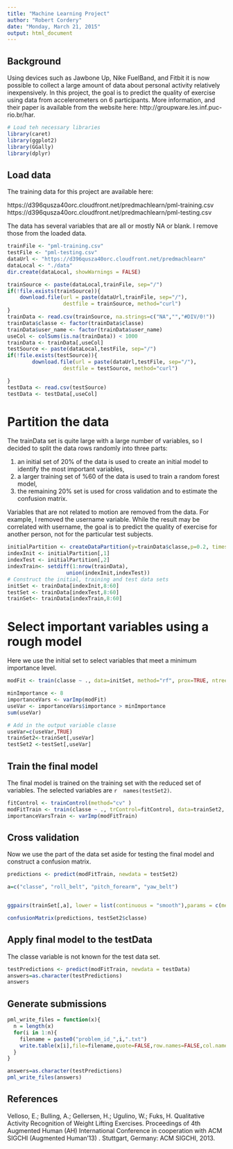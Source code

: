 ```yaml
---
title: "Machine Learning Project"
author: "Robert Cordery"
date: "Monday, March 21, 2015"
output: html_document
---
```


## Background

Using devices such as Jawbone Up, Nike FuelBand, and Fitbit it is now possible to collect a large amount of data about personal activity relatively inexpensively. In this project, the goal is to predict the quality of exercise using data from accelerometers on 6 participants. More information, and their paper is available from the website here: http://groupware.les.inf.puc-rio.br/har. 

```r
# Load teh necessary libraries
library(caret)
library(ggplot2)
library(GGally)
library(dplyr)
```

## Load data 

The training data for this project are available here: 

https://d396qusza40orc.cloudfront.net/predmachlearn/pml-training.csv
https://d396qusza40orc.cloudfront.net/predmachlearn/pml-testing.csv

The data has several variables that are all or mostly NA or blank. I remove those from the loaded data. 

```r

trainFile <- "pml-training.csv"
testFile <- "pml-testing.csv"
dataUrl <- "https://d396qusza40orc.cloudfront.net/predmachlearn"
dataLocal <- "./data"
dir.create(dataLocal, showWarnings = FALSE)

trainSource <- paste(dataLocal,trainFile, sep="/")
if(!file.exists(trainSource)){
    download.file(url = paste(dataUrl,trainFile, sep="/"),
                  destfile = trainSource, method="curl")
} 
trainData <- read.csv(trainSource, na.strings=c("NA","","#DIV/0!"))
trainData$classe <- factor(trainData$classe)
trainData$user_name <- factor(trainData$user_name)
useCol <- colSums(is.na(trainData)) < 1000
trainData <- trainData[,useCol]
testSource <- paste(dataLocal,testFile, sep="/")
if(!file.exists(testSource)){
        download.file(url = paste(dataUrl,testFile, sep="/"),
                  destfile = testSource, method="curl")

} 
testData <- read.csv(testSource)
testData <- testData[,useCol]
```

# Partition the data

The trainData set is quite large with a large number of variables, so I decided to split the data rows randomly into three parts:  

1. an initial set of 20% of the data is used to create an initial model to identify the most important variables,
2. a larger training set of %60 of the data is used to train a random forest model,
3. the remaining 20% set is used for cross validation and to estimate the confusion matrix. 

Variables that are not related to motion are removed from the data.  For example, I removed the username variable. While the result may be correlated with username, the goal is to predict the quality of exercise for another person, not for the particular test subjects.  

```r
initialPartition <- createDataPartition(y=trainData$classe,p=0.2, times=2,list=FALSE)
indexInit <- initialPartition[,1]
indexTest <- initialPartition[,2]
indexTrain<- setdiff(1:nrow(trainData),  
                   union(indexInit,indexTest))
# Construct the initial, training and test data sets
initSet <- trainData[indexInit,8:60]
testSet <- trainData[indexTest,8:60]
trainSet<- trainData[indexTrain,8:60]
```

# Select important variables using a rough model

Here we use the initial set to select variables that meet a minimum importance level. 

```r

modFit <- train(classe ~ ., data=initSet, method="rf", prox=TRUE, ntree=30, tuneGrid = NULL, tuneLength = 3)

minImportance <- 8
importanceVars <- varImp(modFit)
useVar <- importanceVars$importance > minImportance
sum(useVar)

# Add in the output variable classe
useVar=c(useVar,TRUE)
trainSet2<-trainSet[,useVar]
testSet2 <-testSet[,useVar]

```
## Train the final model

The final model is trained on the training set with the reduced set of variables. The selected variables are `r  names(testSet2)`.

```r

fitControl <- trainControl(method="cv" )
modFitTrain <- train(classe ~ ., trControl=fitControl, data=trainSet2, method="rf", prox=TRUE, ntree=40,tuneGrid = NULL, tuneLength = 3)
importanceVarsTrain <- varImp(modFitTrain)

```

## Cross validation

Now we use the part of the data set aside for testing the final model and construct a confusion matrix. 
```r

predictions <- predict(modFitTrain, newdata = testSet2)

a=c("classe", "roll_belt", "pitch_forearm", "yaw_belt")


ggpairs(trainSet[,a], lower = list(continuous = "smooth"),params = c(method = "loess"))

confusionMatrix(predictions, testSet2$classe)

```
## Apply final model to the testData
The classe variable is not known for the test data set. 
```r
testPredictions <- predict(modFitTrain, newdata = testData)
answers=as.character(testPredictions)
answers
```

## Generate submissions
```r
pml_write_files = function(x){
  n = length(x)
  for(i in 1:n){
    filename = paste0("problem_id_",i,".txt")
    write.table(x[i],file=filename,quote=FALSE,row.names=FALSE,col.names=FALSE)
  }
}

answers=as.character(testPredictions)
pml_write_files(answers)

```

## References
Velloso, E.; Bulling, A.; Gellersen, H.; Ugulino, W.; Fuks, H. Qualitative Activity Recognition of Weight Lifting Exercises. Proceedings of 4th Augmented Human (AH) International Conference in cooperation with ACM SIGCHI (Augmented Human'13) . Stuttgart, Germany: ACM SIGCHI, 2013.
